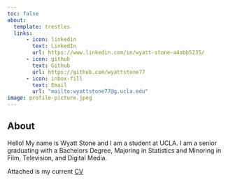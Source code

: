 ```yaml
---
toc: false
about: 
  template: trestles
  links:
      - icon: linkedin
        text: LinkedIn
        url: https://www.linkedin.com/in/wyatt-stone-a4abb5235/
      - icon: github
        text: Github
        url: https://github.com/wyattstone77
      - icon: inbox-fill
        text: Email
        url: "mailto:wyattstone77@g.ucla.edu"
image: profile-picture.jpeg
---
```


## About

Hello! My name is Wyatt Stone and I am a student at UCLA. I am a senior graduating with a Bachelors Degree, Majoring in Statistics and Minoring in Film, Television, and Digital Media. 

Attached is my current [CV](/docs/CV/resume.pdf "CV")

 